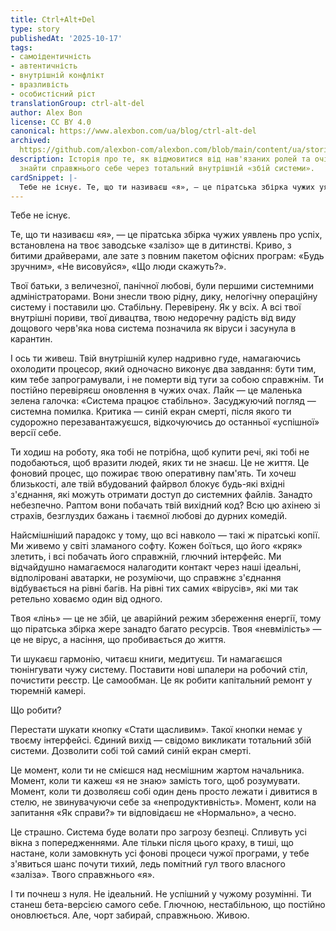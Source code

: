 ```yaml
---
title: Ctrl+Alt+Del
type: story
publishedAt: '2025-10-17'
tags:
- самоідентичність
- автентичність
- внутрішній конфлікт
- вразливість
- особистісний ріст
translationGroup: ctrl-alt-del
author: Alex Bon
license: CC BY 4.0
canonical: https://www.alexbon.com/ua/blog/ctrl-alt-del
archived: 
  https://github.com/alexbon-com/alexbon.com/blob/main/content/ua/stories/ctrl-alt-del.mdx
description: Історія про те, як відмовитися від нав'язаних ролей та очікувань, щоб
  знайти справжнього себе через тотальний внутрішній «збій системи».
cardSnippet: |-
  Тебе не існує. Те, що ти називаєш «я», — це піратська збірка чужих уявлень про успіх, встановлена на твоє заводське «залізо» ще в дитинстві. Криво, з битими драйверами, але зате з повним пакетом офісних програм: «Будь зручним», «Не висовуйся», «Що люди скажуть?».
---
```

Тебе не існує.

Те, що ти називаєш «я», — це піратська збірка чужих уявлень про успіх, встановлена на твоє заводське «залізо» ще в дитинстві. Криво, з битими драйверами, але зате з повним пакетом офісних програм: «Будь зручним», «Не висовуйся», «Що люди скажуть?». 

Твої батьки, з величезної, панічної любові, були першими системними адміністраторами. Вони знесли твою рідну, дику, нелогічну операційну систему і поставили цю. Стабільну. Перевірену. Як у всіх. А всі твої внутрішні пориви, твої дивацтва, твою недоречну радість від виду дощового черв'яка нова система позначила як віруси і засунула в карантин.

І ось ти живеш. Твій внутрішній кулер надривно гуде, намагаючись охолодити процесор, який одночасно виконує два завдання: бути тим, ким тебе запрограмували, і не померти від туги за собою справжнім. Ти постійно перевіряєш оновлення в чужих очах. Лайк — це маленька зелена галочка: «Система працює стабільно». Засуджуючий погляд — системна помилка. Критика — синій екран смерті, після якого ти судорожно перезавантажуєшся, відкочуючись до останньої «успішної» версії себе.

Ти ходиш на роботу, яка тобі не потрібна, щоб купити речі, які тобі не подобаються, щоб вразити людей, яких ти не знаєш. Це не життя. Це фоновий процес, що пожирає твою оперативну пам'ять. Ти хочеш близькості, але твій вбудований файрвол блокує будь-які вхідні з'єднання, які можуть отримати доступ до системних файлів. Занадто небезпечно. Раптом вони побачать твій вихідний код? Всю цю ахінею зі страхів, безглуздих бажань і таємної любові до дурних комедій.

Найсмішніший парадокс у тому, що всі навколо — такі ж піратські копії. Ми живемо у світі зламаного софту. Кожен боїться, що його «кряк» злетить, і всі побачать його справжній, глючний інтерфейс. Ми відчайдушно намагаємося налагодити контакт через наші ідеальні, відполіровані аватарки, не розуміючи, що справжнє з'єднання відбувається на рівні багів. На рівні тих самих «вірусів», які ми так ретельно ховаємо один від одного.

Твоя «лінь» — це не збій, це аварійний режим збереження енергії, тому що піратська збірка жере занадто багато ресурсів. Твоя «невмілість» — це не вірус, а насіння, що пробивається до життя. 

Ти шукаєш гармонію, читаєш книги, медитуєш. Ти намагаєшся тюнінгувати чужу систему. Поставити нові шпалери на робочий стіл, почистити реєстр. Це самообман. Це як робити капітальний ремонт у тюремній камері.

Що робити?

Перестати шукати кнопку «Стати щасливим». Такої кнопки немає у твоєму інтерфейсі. Єдиний вихід — свідомо викликати тотальний збій системи. Дозволити собі той самий синій екран смерті.

Це момент, коли ти не смієшся над несмішним жартом начальника. Момент, коли ти кажеш «я не знаю» замість того, щоб розумувати. Момент, коли ти дозволяєш собі один день просто лежати і дивитися в стелю, не звинувачуючи себе за «непродуктивність». Момент, коли на запитання «Як справи?» ти відповідаєш не «Нормально», а чесно.

Це страшно. Система буде волати про загрозу безпеці. Спливуть усі вікна з попередженнями. Але тільки після цього краху, в тиші, що настане, коли замовкнуть усі фонові процеси чужої програми, у тебе з'явиться шанс почути тихий, ледь помітний гул твого власного «заліза». Твого справжнього «я».

І ти почнеш з нуля. Не ідеальний. Не успішний у чужому розумінні. Ти станеш бета-версією самого себе. Глючною, нестабільною, що постійно оновлюється. Але, чорт забирай, справжньою. Живою.
